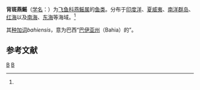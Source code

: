 {{Speciesbox
| genus = Cypselurus
| species = bahiensis
| authority = Ranzani, 1842<ref name='id6729'>{{cite web| url =http://www.bioinfo.cn/db05/BjdwSpecies.php?action=view&id=6729| title =背斑燕鳐| work =《中国动物物种编目数据库》| publisher =中国科学院微生物研究所| author =中国科学院动物研究所| accessdate =2009-04-11| deadurl =yes| archiveurl =https://web.archive.org/web/20160305053437/http://www.bioinfo.cn/db05/BjdwSpecies.php?action=view&id=6729| archivedate =2016-03-05}}</ref>
}}

'''背斑燕鳐'''（[[学名|学名]]：{{lang|la|''Cypselurus bahiensis''}}）为[[飞鱼科|飞鱼科]][[燕鳐属|燕鳐属]]的[[鱼类|鱼类]]。分布于[[印度洋|印度洋]]、[[夏威夷|夏威夷]]、[[南洋群岛|南洋群岛]]、[[红海|红海]]以及[[南海|南海]]、[[东海|东海]]等海域。<ref name='id6729'/>

其[[种加词|种加词]]''bahiensis''，意为巴西“[[巴伊亚州|巴伊亚州]]（Bahia）的”。

== 参考文献 ==
{{reflist}}

{{Taxonbar|from=Q15233241}}

[[Category:燕鳐属|B]]
[[Category:1842年描述的鱼类|B]]


{{鱼类小作品}}